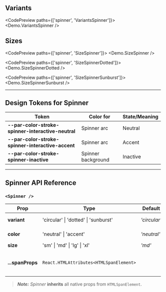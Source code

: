 
## Variants

<CodePreview paths={['spinner', 'VariantsSpinner']}>
  <Demo.VariantsSpinner />
</CodePreview>

## Sizes

<CodePreview paths={['spinner', 'SizeSpinner']}>
  <Demo.SizeSpinner />
</CodePreview>

<CodePreview paths={['spinner', 'SizeSpinnerDotted']}>
  <Demo.SizeSpinnerDotted />
</CodePreview>

<CodePreview paths={['spinner', 'SizeSpinnerSunburst']}>
  <Demo.SizeSpinnerSunburst />
</CodePreview>

---

## Design Tokens for Spinner

| **Token**                                          | **Color for**      | **State/Meaning** |
| -------------------------------------------------- | ------------------ | ----------------- |
| **--par-color-stroke-spinner-interactive-neutral** | Spinner arc        | Neutral           |
| **--par-color-stroke-spinner-interactive-accent**  | Spinner arc        | Accent            |
| **--par-color-stroke-spinner-inactive**            | Spinner background | Inactive          |

---

## Spinner API Reference

### `<Spinner />`

| **Prop**         | **Type**                                | **Default**  | **Description**                               |
| ---------------- | --------------------------------------- | ------------ | --------------------------------------------- |
| **variant**      | 'circular' \| 'dotted' \| 'sunburst'    | _'circular'_ | Spinner style variant                         |
| **color**        | 'neutral' \| 'accent'                   | _'neutral'_  | Spinner color                                 |
| **size**         | 'sm' \| 'md' \| 'lg' \| 'xl'            | _'md'_       | Spinner size                                  |
| **...spanProps** | `React.HTMLAttributes<HTMLSpanElement>` |              | All native span props (className, style, ...) |

> **_Note:_** _Spinner_ **inherits** all native props from `HTMLSpanElement`.
